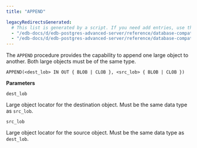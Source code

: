 ```yaml
---
title: "APPEND"

legacyRedirectsGenerated:
  # This list is generated by a script. If you need add entries, use the `legacyRedirects` key.
  - "/edb-docs/d/edb-postgres-advanced-server/reference/database-compatibility-for-oracle-developers-built-in-package-guide/13/append.html"
  - "/edb-docs/d/edb-postgres-advanced-server/reference/database-compatibility-for-oracle-developers-built-in-package-guide/latest/append.html"
---
```


The `APPEND` procedure provides the capability to append one large object to another. Both large objects must be of the same type.

```text
APPEND(<dest_lob> IN OUT { BLOB | CLOB }, <src_lob> { BLOB | CLOB })
```

**Parameters**

`dest_lob`

 Large object locator for the destination object. Must be the same data type as `src_lob`.

`src_lob`

 Large object locator for the source object. Must be the same data type as `dest_lob`.
